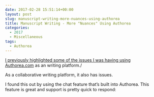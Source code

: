 ```yaml
---
date: 2017-02-28 15:51:14+00:00
layout: post
slug: manuscript-writing-more-nuances-using-authorea
title: Manuscript Writing - More "Nuances" Using Authorea
categories:
  - 2017
  - Miscellaneous
tags:
  - Authorea
---
```


[I previously highlighted some of the issues I was having using Authorea.com](https://robertslab.github.io/sams-notebook/posts/2017/2017-01-23-manuscript-writing-the-nuances-of-using-authorea.html) as an writing platform./

As a collaborative writing platform, it also has issues.










I found this out by using the chat feature that's built into Authorea. This feature is great and support is pretty quick to respond:
















